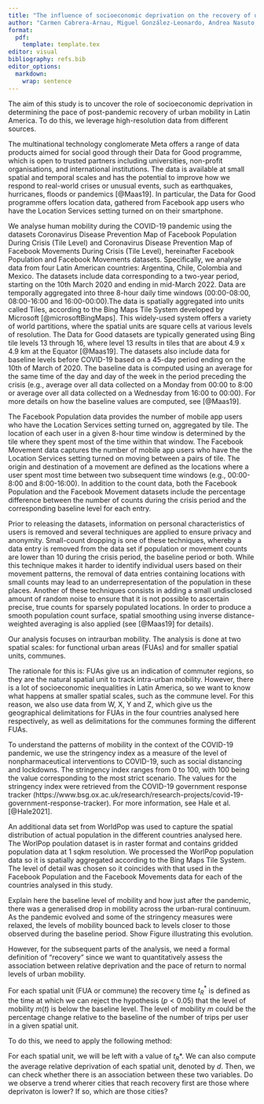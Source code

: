```yaml
---
title: "The influence of socioeconomic deprivation on the recovery of urban mobility after COVID-19 in Latin America"
author: "Carmen Cabrera-Arnau, Miguel González-Leonardo, Andrea Nasuto, Ruth Neville, Francisco Rowe"
format:
  pdf:
    template: template.tex
editor: visual
bibliography: refs.bib
editor_options:
  markdown:
    wrap: sentence
---
```


\section{Introduction}

\subsection{General context}

\subsection{New forms of digital data to track human mobility}

\subsection{Contribution}

\section{Data}

The aim of this study is to uncover the role of socioeconomic deprivation in determining the pace of post-pandemic recovery of urban mobility in Latin America.
To do this, we leverage high-resolution data from different sources.

\subsection{Meta-Facebook data}

The multinational technology conglomerate Meta offers a range of data products aimed for social good through their Data for Good programme, which is open to trusted partners including universities, non-profit organisations, and international institutions.
The data is available at small spatial and temporal scales and has the potential to improve how we respond to real-world crises or unusual events, such as earthquakes, hurricanes, floods or pandemics [@Maas19].
In particular, the Data for Good programme offers location data, gathered from Facebook app users who have the Location Services setting turned on on their smartphone.

We analyse human mobility during the COVID-19 pandemic using the datasets Coronavirus Disease Prevention Map of Facebook Population During Crisis (Tile Level) and Coronavirus Disease Prevention Map of Facebook Movements During Crisis (Tile Level), hereinafter Facebook Population and Facebook Movements datasets.
Specifically, we analyse data from four Latin American countries: Argentina, Chile, Colombia and Mexico. The datasets include data corresponding to a two-year period, starting on the 10th March 2020 and ending in mid-March 2022.
Data are temporally aggregated into three 8-hour daily time windows (00:00-08:00, 08:00-16:00 and 16:00-00:00).The data is spatially aggregated into units called Tiles, according to the Bing Maps Tile System developed by Microsoft [@microsoftBingMaps].
This widely-used system offers a variety of world partitions, where the spatial units are square cells at various levels of resolution.
The Data for Good datasets are typically generated using Bing tile levels 13 through 16, where level 13 results in tiles that are about 4.9 x 4.9 km at the Equator [@Maas19]. The datasets also include data for baseline levels before COVID-19 based on a 45-day period ending on the 10th of March of 2020.
The baseline data is computed using an average for the same time of the day and day of the week in the period preceding the crisis (e.g., average over all data collected on a Monday from 00:00 to 8:00 or average over all data collected on a Wednesday from 16:00 to 00:00).
For more details on how the baseline values are computed, see [@Maas19]. 

The Facebook Population data provides the number of mobile app users who have the Location Services setting turned on, aggregated by tile.
The location of each user in a given 8-hour time window is determined by the tile where they spent most of the time within that window.
The Facebook Movement data captures the number of mobile app users who have the the Location Services setting turned on moving between a pairs of tile.
The origin and destination of a movement are defined as the locations where a user spent most time between two subsequent time windows (e.g., 00:00-8:00 and 8:00-16:00).
In addition to the count data, both the Facebook Population and the Facebook Movement datasets include the percentage difference between the number of counts during the crisis period and the corresponding baseline level for each entry.

Prior to releasing the datasets, information on personal characteristics of users is removed and several techniques are applied to ensure privacy and anonymity.
Small-count dropping is one of these techniques, whereby a data entry is removed from the data set if population or movement counts are lower than 10 during the crisis period, the baseline period or both.
While this technique makes it harder to identify individual users based on their movement patterns, the removal of data entries containing locations with small counts may lead to an underrepresentation of the population in these places.
Another of these techniques consists in adding a small undisclosed amount of random noise to ensure that it is not possible to ascertain precise, true counts for sparsely populated locations.
In order to produce a smooth population count surface, spatial smoothing using inverse distance-weighted averaging is also applied (see [@Maas19] for details).


\subsection{Geographic delimitations}

Our analysis focuses on intraurban mobility.
The analysis is done at two spatial scales: for functional urban areas (FUAs) and for smaller spatial units, communes.

The rationale for this is: FUAs give us an indication of commuter regions, so they are the natural spatial unit to track intra-urban mobility.
However, there is a lot of socioeconomic inequalities in Latin America, so we want to know what happens at smaller spatial scales, such as the commune level.
For this reason, we also use data from W, X, Y and Z, which give us the geographical delimitations for FUAs in the four countries analysed here respectively, as well as delimitations for the communes forming the different FUAs.


\subsection{COVID-19 stringency data}

To understand the patterns of mobility in the context of the COVID-19 pandemic, we use the stringency index as a measure of the level of nonpharmaceutical interventions to COVID-19, such as social distancing and lockdowns.
The stringency index ranges from 0 to 100, with 100 being the value corresponding to the most strict scenario.
The values for the stringency index were retrieved from the COVID-19 government response tracker (https://www.bsg.ox.ac.uk/research/research-projects/covid-19-government-response-tracker).
For more information, see Hale et al. [@Hale2021].

\subsection{Relative deprivation data}

\subsection{Worldpop population data}

<!-- might not need this one !-->
An additional data set from WorldPop was used to capture the spatial distribution of actual population in the different countries analysed here.
The WorlPop poulation dataset is in raster format and contains gridded population data at 1 sqkm resolution.
We processed the WorlPop population data so it is spatially aggregated according to the Bing Maps Tile System.
The level of detail was chosen so it coincides with that used in the Facebook Population and the Facebook Movements data for each of the countries analysed in this study.



\section{Methods}

\subsection{Determining recovery}

Explain here the baseline level of mobility and how just after the pandemic, there was a generalised drop in mobility across the urban-rural continuum.
As the pandemic evolved and some of the stringency measures were relaxed, the levels of mobility bounced back to levels closer to those observed during the baseline period.
Show Figure illustrating this evolution.

However, for the subsequent parts of the analysis, we need a formal definition of "recovery" since we want to quantitatively assess the association between relative deprivation and the pace of return to normal levels of urban mobility.

For each spatial unit (FUA or commune) the recovery time $t_R^*$ is defined as the time at which we can reject the hypothesis ($p<0.05$) that the level of mobility $m(t)$ is below the baseline level.
The level of mobility $m$ could be the percentage change relative to the baseline of the number of trips per user in a given spatial unit.

To do this, we need to apply the following method:

```{=tex}
\begin{itemize}

\item Model the time evolution of $m$ taking into account exogenous regressors such as the specific month of the year (to account for seasonality?), the average population density and, importantly, the stringency index. The model needs to be predictive and needs to give the probability distribution of the outcome variable.
\item For the model, each sample will be formed by a spatial unit. Each sample has as many time steps as months in the movement dataset. Each sample also has information that should be incorporated as exogenous regressors.
\item Compute $t_R^*$ such that $ t_R = min\{t_R: Pr(m(t_R)<0) < 0.05\}$.
\end{itemize}
```


\subsection{Analysis}

For each spatial unit, we will be left with a value of $t_R*$.
We can also compute the average relative deprivation of each spatial unit, denoted by $d$.
Then, we can check whether there is an association between these two variables.
Do we observe a trend wherer cities that reach recovery first are those where deprivaton is lower?
If so, which are those cities?

\section{Results}

\section{Discussion}
